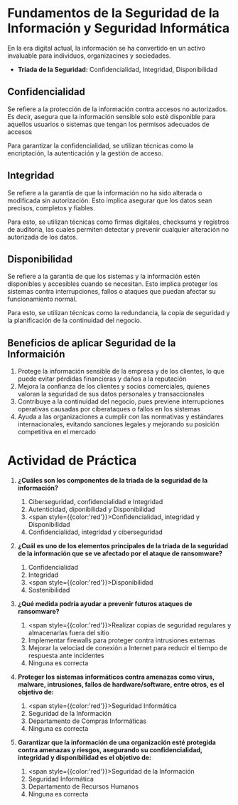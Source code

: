 # Fundamentos de la Seguridad de la Información y Seguridad Informática

En la era digital actual, la información se ha convertido en un activo invaluable para individuos, organizacines y sociedades.

- **Triada de la Seguridad:** Confidencialidad, Integridad, Disponibilidad

## Confidencialidad
Se refiere a la protección de la información contra accesos no autorizados. Es decir, asegura que la información sensible solo esté disponible para aquellos usuarios o sistemas que tengan los permisos adecuados de accesos

Para garantizar la confidencialidad, se utilizan técnicas como la encriptación, la autenticación y la gestión de acceso.

## Integridad
Se refiere a la garantía de que la información no ha sido alterada o modificada sin autorización. Esto implica asegurar que los datos sean precisos, completos y fiables.

Para esto, se utilizan técnicas como firmas digitales, checksums y registros de auditoría, las cuales permiten detectar y prevenir cualquier alteración no autorizada de los datos.

## Disponibilidad
Se refiere a la garantía de que los sistemas y la información estén disponibles y accesibles cuando se necesitan. Esto implica proteger los sistemas contra interrupciones, fallos o ataques que puedan afectar su funcionamiento normal.

Para esto, se utilizan técnicas como la redundancia, la copia de seguridad y la planificación de la continuidad del negocio.


## Beneficios de aplicar Seguridad de la Informaición

1. Protege la información sensible de la empresa y de los clientes, lo que puede evitar pérdidas financieras y daños a la reputación
2. Mejora la confianza de los clientes y socios comerciales, quienes valoran la seguridad de sus datos personales y transaccionales
3. Contribuye a la continuidad del negocio, pues previene interrupciones operativas causadas por ciberataques o fallos en los sistemas
4. Ayuda a las organizaciones a cumplir con las normativas y estándares internacionales, evitando sanciones legales y mejorando su posición competitiva en el mercado

# Actividad de Práctica

1. **¿Cuáles son los componentes de la triada de la seguridad de la información?**
    1. Ciberseguridad, confidencialidad e Integridad
    2. Autenticidad, diponibilidad y Disponibilidad
    3. <span style={{color:'red'}}>Confidencialidad, integridad y Disponibilidad</span>
    4. Confidencialidad, integridad y ciberseguridad

2. **¿Cuál es uno de los elementos principales de la triada de la seguridad de la información que se ve afectado por el ataque de ransomware?**
    1. Confidencialidad
    2. Integridad
    3. <span style={{color:'red'}}>Disponibilidad</span>
    4. Sostenibilidad

3. **¿Qué medida podría ayudar a prevenir futuros ataques de ransomware?**
    1. <span style={{color:'red'}}>Realizar copias de seguridad regulares y almacenarlas fuera del sitio</span>
    2. Implementar firewalls para proteger contra intrusiones externas
    3. Mejorar la velociad de conexión a Internet para reducir el tiempo de respuesta ante incidentes
    4. Ninguna es correcta

4. **Proteger los sistemas informáticos contra amenazas como virus, malware, intrusiones, fallos de hardware/software, entre otros, es el objetivo de:**
    1. <span style={{color:'red'}}>Seguridad Informática</span>
    2. Seguridad de la Información
    3. Departamento de Compras Informáticas
    4. Ninguna es correcta

5. **Garantizar que la información de una organización esté protegida contra amenazas y riesgos, asegurando su confidencialidad, integridad y disponibilidad es el objetivo de:**
    1. <span style={{color:'red'}}>Seguridad de la Información</span>
    2. Seguridad Informática
    3. Departamento de Recursos Humanos
    4. Ninguna es correcta